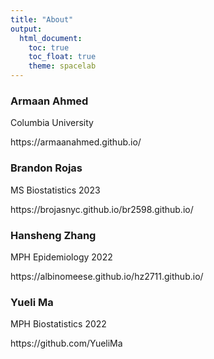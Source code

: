 ```yaml
---
title: "About"
output: 
  html_document:
    toc: true
    toc_float: true
    theme: spacelab
---
```


### Armaan Ahmed 

Columbia University

https://armaanahmed.github.io/

### Brandon Rojas

MS Biostatistics 2023

https://brojasnyc.github.io/br2598.github.io/

### Hansheng Zhang

MPH Epidemiology 2022

https://albinomeese.github.io/hz2711.github.io/

### Yueli Ma 

MPH Biostatistics 2022

https://github.com/YueliMa 


